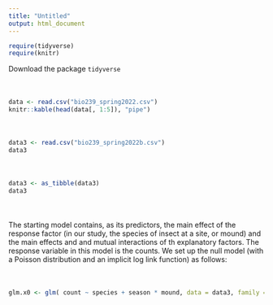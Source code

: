 ```yaml
---
title: "Untitled"
output: html_document
---
```


```r
require(tidyverse)
require(knitr)
```

<div style = "margin-bottom:50px;">

Download the package `tidyverse`

</div>

<div style = "margin-bottom:50px;">
```r
data <- read.csv("bio239_spring2022.csv")
knitr::kable(head(data[, 1:5]), "pipe")
```
</div>

<div style = "margin-bottom:50px;">
```r
data3 <- read.csv("bio239_spring2022b.csv")
data3
```
</div>

<div style = "margin-bottom:50px;">
```r
data3 <- as_tibble(data3)
data3
```
</div>

<div style = "margin-bottom:50px;">

The starting model contains, as its predictors, the main effect of the response
factor (in our study, the species of insect at a site, or mound) and the main effects
and and mutual interactions of th explanatory factors. The response variable in this model
is the counts. We set up the null model (with a Poisson distribution and an implicit log 
link function) as follows:

</div>

<div style = "margin-bottom:50px;">
```r
glm.x0 <- glm( count ~ species + season * mound, data = data3, family = poisson)
```
</div>
















